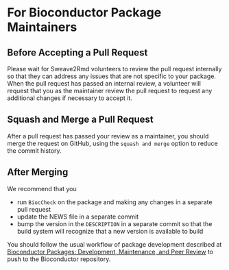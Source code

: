 # For Bioconductor Package Maintainers

## Before Accepting a Pull Request

Please wait for Sweave2Rmd volunteers to review the pull request internally so
that they can address any issues that are not specific to your package. When
the pull request has passed an internal review, a volunteer will request that
you as the maintainer review the pull request to request any additional
changes if necessary to accept it.

## Squash and Merge a Pull Request

After a pull request has passed your review as a maintainer, you should merge
the request on GitHub, using the `squash and merge` option to reduce the commit
history.

## After Merging

We recommend that you

* run `BiocCheck` on the package and making any changes in a separate pull request
* update the NEWS file in a separate commit
* bump the version in the `DESCRIPTION` in a separate commit so that the build
  system will recognize that a new version is available to build

You should follow the usual workflow of package development described at
[Bioconductor Packages: Development, Maintenance, and Peer Review](https://contributions.bioconductor.org/git-version-control.html)
to push to the Bioconductor repository.
